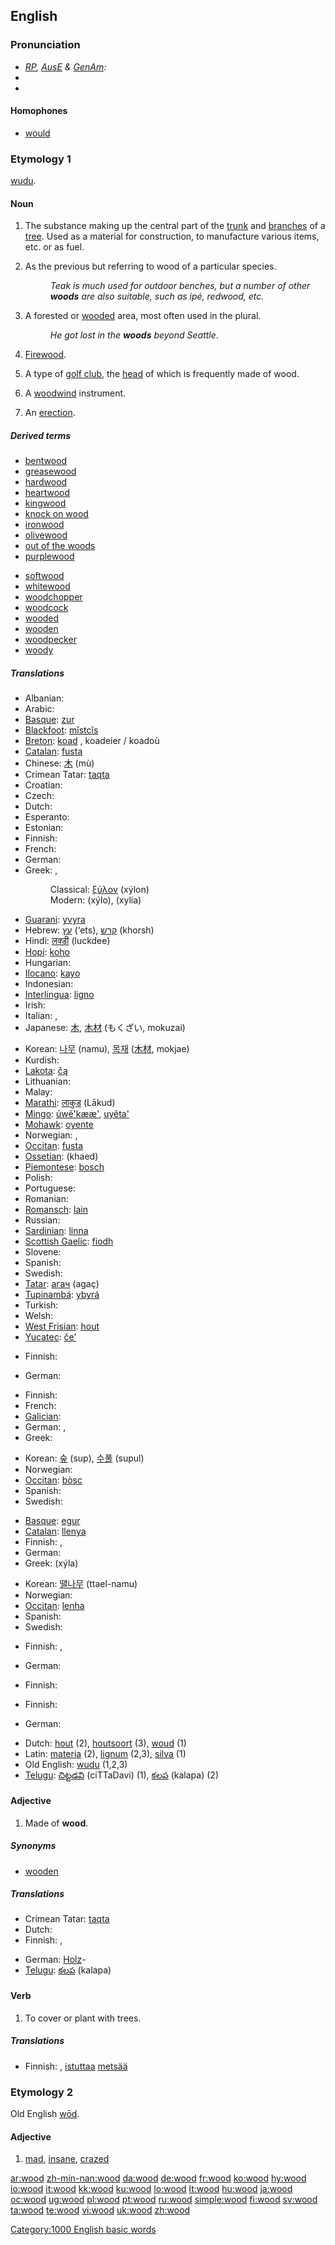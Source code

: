 {{see|Wood}}
==English==

{{rank|higher|military|passage|892|wood|matters|physical|spring}}

===Pronunciation===
* ''[[RP]], [[Australian English|AusE]] & [[GenAm]]:'' {{IPA|/wʊd/}}
* {{audio|en-us-wood.ogg|Audio (US)}}
* {{rhymes|ʊd}}

====Homophones====
* [[would]]

===Etymology 1===
{{etyl|ang}} [[wudu]].

====Noun====
{{en-noun|s|-}}

# {{uncountable}} The substance making up the central part of the [[trunk]] and [[branches]] of a [[tree]]. Used as a material for construction, to manufacture various items, etc. or as fuel.
# {{countable}} As the previous but referring to wood of a particular species.
#: ''Teak is much used for outdoor benches, but a number of other '''woods''' are also suitable, such as ipé, redwood, etc.''
# {{uncountable}} A forested or [[wooded]] area, most often used in the plural.
#: ''He got lost in the '''woods''' beyond Seattle''.
# [[firewood|Firewood]].
# {{countable}} A type of [[golf club]], the [[head]] of which is frequently made of wood.
# {{music}} A [[woodwind]] instrument.
# {{slang}} An [[erection]].

=====Derived terms=====
{{top2}}
* [[bentwood]]
* [[greasewood]]
* [[hardwood]]
* [[heartwood]]
* [[kingwood]]
* [[knock on wood]]
* [[ironwood]]
* [[olivewood]]
* [[out of the woods]]
* [[purplewood]]
{{mid2}}
* [[softwood]]
* [[whitewood]]
* [[woodchopper]]
* [[woodcock]]
* [[wooded]]
* [[wooden]]
* [[woodpecker]]
* [[woody]]
{{bottom2}}

=====Translations=====
{{trans-top|substance}}
* Albanian: {{t-|sq|dru|xs=Albanian}}
* Arabic: {{t-|ar|خشب|tr=kháshab|sc=Arab}}
* [[Basque]]: [[zur]]
* [[Blackfoot]]: [[mĭstcĭs]]
* [[Breton]]: [[koad]] {{m}}, koadeier / koadoù
* [[Catalan]]: [[fusta]] {{f}}
* Chinese: [[木]] (mù)
* Crimean Tatar: [[taqta]]
* Croatian: {{t-|hr|drvo|n}}
* Czech: {{t-|cs|dřevo|n}}
* Dutch: {{t+|nl|hout|n}}
* Esperanto: {{t-|eo|ligno|xs=Esperanto}}
* Estonian: {{t-|et|puit}}
* Finnish: {{t+|fi|puu}}
* French: {{t+|fr|bois|m}}
* German: {{t+|de|Holz|n}}
* Greek: ,
*: Classical: [[ξύλον]] (xýlon)
*: Modern: {{t+|el|ξύλο|n|sc=Grek}} (xýlo), {{t+|el|ξυλεία|f|sc=Grek}} (xylía)
* [[Guarani]]: [[yvyra]]
* Hebrew: [[עץ]] (‘ets), [[קרש]] (khorsh)
* Hindi: [[लक्डी]] (luckdee)
* [[Hopi]]: [[koho]]
* Hungarian: {{t+|hu|fa}}
* [[Ilocano]]: [[kayo]]
* Indonesian: {{t+|id|kayu|xs=Indonesian}}
* [[Interlingua]]: [[ligno]]
* Irish: {{t-|ga|adhmad|m|xs=Irish}}
* Italian: {{t+|it|legno|m}}, {{t+|it|bosco|m}}
* Japanese: [[木]], [[木材]] (もくざい, mokuzai)
{{trans-mid}}
* Korean: [[나무]] (namu), [[목재]] ([[木材]], mokjae)
* Kurdish: {{t-|ku|دار|sc=KUchar}}
* [[Lakota]]: [[čą]]
* Lithuanian: {{t+|lt|medis|xs=Lithuanian}}
* Malay: {{t+|ms|kayu|xs=Malay}}
* [[Marathi]]: [[लाकुड]] (Lākud)
* [[Mingo]]: [[úwẽ'kææ']], [[uyêta']]
* [[Mohawk]]: [[oyente]]
* Norwegian: {{t+|no|tre|n}}, {{t-|no|treverk|n}}
* [[Occitan]]: [[fusta]]
* [[Ossetian]]: {{Cyrl|[[хъæд]]}} (khaed)
* [[Piemontese]]: [[bosch]]
* Polish: {{t+|pl|drewno|n}}
* Portuguese: {{t+|pt|madeira|f}}
* Romanian: {{t+|ro|lemn|n}}
* [[Romansch]]: [[lain]] {{m}}
* Russian: {{t+|ru|дерево|n|tr=dérevo|sc=Cyrl}}
* [[Sardinian]]: [[linna]] {{f}}
* [[Scottish Gaelic]]: [[fiodh]] {{m}}
* Slovene: {{t+|sl|les|m}}
* Spanish: {{t+|es|madera|f}}
* Swedish: {{t+|sv|trä}}
* [[Tatar]]: [[агач]] (agaç)
* [[Tupinambá]]: [[ybyrá]]
* Turkish: {{t+|tr|odun}}
* Welsh: {{t-|cy|coed|xs=Welsh}}
* [[West Frisian]]: [[hout]] {{n}}
* [[Yucatec]]: [[čeʼ]]
{{trans-bottom}}

{{trans-top|wood from a particular species}}
* Finnish: {{t|fi|puulaji}}
{{trans-mid}}
* German: {{t+|de|Holz|n}}
{{trans-bottom}}

{{trans-top|woodland}}
* Finnish: {{t+|fi|metsä|p|alt=metsät}}
* French: {{t+|fr|bois}}
* [[Galician]]: {{t+|gl|fraga|f|xs=Galician}}
* German: {{t-|de|Waldland|n}}, {{t-|de|Waldung|f}}
* Greek: {{t+|el|δάσος|n|sc=Grek}}
{{trans-mid}}
* Korean: [[숲]] (sup), [[수풀]] (supul)
* Norwegian: {{t-|no|skog|m}}
* [[Occitan]]: [[bòsc]] {{m}}
* Spanish: {{t+|es|bosque|m}}
* Swedish: {{t+|sv|skog|c}}
{{trans-bottom}}

{{trans-top|firewood}}
* [[Basque]]: [[egur]]
* [[Catalan]]: [[llenya]] {{f}}
* Finnish: {{t+|fi|puu|p|alt=puut}}, {{t-|fi|polttopuu}}
* German: {{t+|de|Holz|n}}
* Greek: {{t+|el|ξύλα|n|p|sc=Grek}} (xýla)
{{trans-mid}}
* Korean: [[땔나무]] (ttael-namu)
* Norwegian: {{t+|no|ved|m}}
* [[Occitan]]: [[lenha]] {{f}}
* Spanish: {{t-|es|leña|f}}
* Swedish: {{t+|sv|ved|c}}
{{trans-bottom}}

{{trans-top|type of golf club}}
* Finnish: {{t+|fi|puu}}, {{t|fi|puumaila}}
{{trans-mid}}
* German: {{t+|de|Holz|n}}
{{trans-bottom}}

{{trans-top|music: woodwind instrument}}
* Finnish: {{t|fi|puupuhallin}}
{{trans-mid}}
{{trans-bottom}}

{{trans-top|slang: an erection}}
* Finnish: {{t+|fi|stondis}}
{{trans-mid}}
* German: {{t+|de|Latte|f}}
{{trans-bottom}}

{{checktrans-top}}
* Dutch: [[hout]] {{n}} (2), [[houtsoort]] {{f}} (3), [[woud]] {{n}} (1)
* Latin: [[materia]] (2), [[lignum]] (2,3), [[silva]] (1)
* Old English: [[wudu]] (1,2,3)
* [[Telugu]]: [[చిట్టడవి]] (ciTTaDavi) (1), [[కలప]] (kalapa) (2)
{{trans-bottom}}

====Adjective====
{{en-adj-notcomp}}

# Made of '''wood'''.

=====Synonyms=====
* [[wooden]]

=====Translations=====
{{trans-top|made of wood}}
* Crimean Tatar: [[taqta]]
* Dutch: {{t-|nl|houten}}
* Finnish: {{t+|fi|puinen}}, {{t+|fi|puu|alt=puu-}}
{{trans-mid}}
* German: [[Holz]]-
* [[Telugu]]: [[కలప]] (kalapa)
{{trans-bottom}}

====Verb====
{{en-verb}}

# {{transitive}} To cover or plant with trees.

=====Translations=====
{{trans-top|to cover or plant with trees}}
* Finnish: {{t-|fi|metsittää}}, [[istuttaa]] [[metsä|metsää]]
{{trans-mid}}
{{trans-bottom}}

===Etymology 2===
Old English [[wod|wōd]].

====Adjective====
{{en-adj|er}}

# {{archaic}} [[mad]], [[insane]], [[crazed]]

[[Category:1000 English basic words]]

[[ar:wood]]
[[zh-min-nan:wood]]
[[da:wood]]
[[de:wood]]
[[fr:wood]]
[[ko:wood]]
[[hy:wood]]
[[io:wood]]
[[it:wood]]
[[kk:wood]]
[[ku:wood]]
[[lo:wood]]
[[lt:wood]]
[[hu:wood]]
[[ja:wood]]
[[oc:wood]]
[[ug:wood]]
[[pl:wood]]
[[pt:wood]]
[[ru:wood]]
[[simple:wood]]
[[fi:wood]]
[[sv:wood]]
[[ta:wood]]
[[te:wood]]
[[vi:wood]]
[[uk:wood]]
[[zh:wood]]